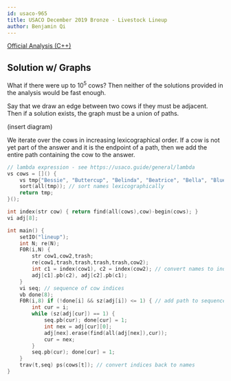 ```yaml
---
id: usaco-965
title: USACO December 2019 Bronze - Livestock Lineup
author: Benjamin Qi
---
```


[Official Analysis (C++)](http://www.usaco.org/current/data/sol_lineup_bronze_dec19.html)

## Solution w/ Graphs

What if there were up to $10^5$ cows? Then neither of the solutions provided in the analysis would be fast enough.

Say that we draw an edge between two cows if they must be adjacent. Then if a solution exists, the graph must be a union of paths.

(insert diagram)

We iterate over the cows in increasing lexicographical order. If a cow is not yet part of the answer and it is the endpoint of a path, then we add the entire path containing the cow to the answer.

```cpp
// lambda expression - see https://usaco.guide/general/lambda
vs cows = []() {
	vs tmp{"Bessie", "Buttercup", "Belinda", "Beatrice", "Bella", "Blue", "Betsy", "Sue"};
	sort(all(tmp)); // sort names lexicographically
	return tmp;
}();

int index(str cow) { return find(all(cows),cow)-begin(cows); }
vi adj[8];

int main() {
	setIO("lineup");
	int N; re(N);
	F0R(i,N) {
		str cow1,cow2,trash;
		re(cow1,trash,trash,trash,trash,cow2);
		int c1 = index(cow1), c2 = index(cow2); // convert names to indices
		adj[c1].pb(c2), adj[c2].pb(c1);
	}
	vi seq; // sequence of cow indices
	vb done(8);
	F0R(i,8) if (!done[i] && sz(adj[i]) <= 1) { // add path to sequence
		int cur = i;
		while (sz(adj[cur]) == 1) {
			seq.pb(cur); done[cur] = 1;
			int nex = adj[cur][0];
			adj[nex].erase(find(all(adj[nex]),cur));
			cur = nex;
		}
		seq.pb(cur); done[cur] = 1;
	}
	trav(t,seq) ps(cows[t]); // convert indices back to names
}
```